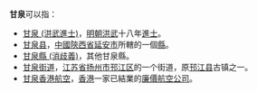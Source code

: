 '''甘泉'''可以指：
*[[甘泉_(洪武進士)|甘泉 (洪武進士)]]，[[明朝|明朝]][[洪武|洪武]]十八年[[進士|進士]]。
*[[甘泉县|甘泉县]]，[[中國|中國]][[陝西省|陝西省]][[延安市|延安市]]所轄的一個[[縣|縣]]。
*[[甘泉縣_(消歧義)|甘泉縣 (消歧義)]]，其他甘泉縣。
*[[甘泉街道|甘泉街道]]，[[江苏省|江苏省]][[扬州市|扬州市]][[邗江区|邗江区]]的一个街道，原[[邗江县|邗江县]]古镇之一。
*[[甘泉香港航空|甘泉香港航空]]，[[香港|香港]]一家已結業的[[廉價航空公司|廉價航空公司]]。
{{disambig|Cat=二字中國相關消歧義}}